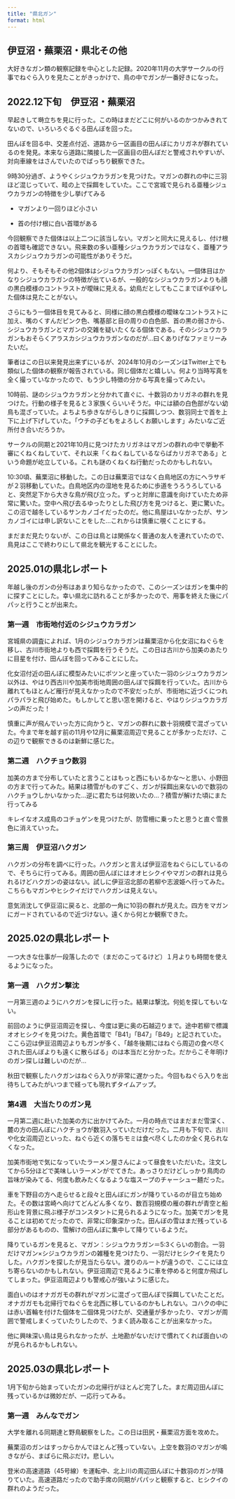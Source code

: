 ---
title: "県北ガン"
format: html
---

## 伊豆沼・蕪栗沼・県北その他

大好きなガン類の観察記録を中心とした記録。2020年11月の大学サークルの行事でねぐら入りを見たことがきっかけで、鳥の中でガンが一番好きになった。

## 2022.12下旬　伊豆沼・蕪栗沼

早起きして塒立ちを見に行った。この時はまだどこに何がいるのかつかみきれてないので、いろいろぐるぐる田んぼを回った。

田んぼを回る中、交差点付近、道路から一区画目の田んぼにカリガネが群れているのを発見。本来なら道路に隣接した一区画目の田んぼだと警戒されやすいが、対向車線をはさんでいたのでばっちり観察できた。

9時30分過ぎ、ようやくシジュウカラガンを見つけた。マガンの群れの中に三羽ほど混じっていて、畦の上で採餌をしていた。ここで宮城で見られる亜種シジュウカラガンの特徴を少し挙げてみる

-   マガンより一回りほど小さい

-   首の付け根に白い首環がある

今回観察できた個体は以上二つに該当しない。マガンと同大に見えるし、付け根の首環も確認できない。飛来数の多い亜種シジュウカラガンではなく、亜種アラスカシジュウカラガンの可能性がありそうだ。

何より、そもそもその他2個体はシジュウカラガンっぽくもない。一個体目はかなりシジュウカラガンの特徴が出ているが、一般的なシジュウカラガンよりも顔の黒白模様のコントラストが曖昧に見える。幼鳥だとしてもここまでぼやぼやした個体は見たことがない。

さらにもう一個体目を見てみると、同様に顔の黒白模様の曖昧なコントラストに加え、嘴のくすんだピンク色、嘴基部と目の周りの白色部、首の黒の弱さから、シジュウカラガンとマガンの交雑を疑いたくなる個体である。そのシジュウカラガンもおそらくアラスカシジュウカラガンなのだが...曰くありげなファミリーみたいだ。

筆者はこの日以来発見出来ずにいるが、2024年10月のシーズンはTwitter上でも類似した個体の観察が報告されている。同じ個体だと嬉しい。何より当時写真を全く撮っていなかったので、もう少し特徴の分かる写真を撮ってみたい。

10時前、謎のシジュウカラガンと分かれて直ぐに、十数羽のカリガネの群れを見つけた。行動の様子を見ると３家族くらいいそうだ。中には額の白色部がない幼鳥も混ざっていた。よちよち歩きながらしきりに採餌しつつ、数羽同士で首を上下に上げ下げしていた。「ウチの子どもをよろしくお願いします」みたいなご近所付き合いだろうか。

サークルの同期と2021年10月に見つけたカリガネはマガンの群れの中で挙動不審にくねくねしていて、それ以来「くねくねしているならばカリガネである」という命題が屹立している。これも謎のくねくね行動だったのかもしれない。

10:30頃、蕪栗沼に移動した。この日は蕪栗沼ではなく白鳥地区の方にヘラサギが２羽移動していた。白鳥地区内の湿地を見るために歩道をうろうろしていると、突然足下から大きな鳥が飛び立った。ずっと対岸に意識を向けていたため非常に驚いた。空中へ飛び去るゆったりとした飛び方を見つけると、更に驚いた。この沼で越冬しているサンカノゴイだったのだ。他に鳥屋はいなかったが、サンカノゴイには申し訳ないことをした...これからは慎重に覗くことにする。

まだまだ見たりないが、この日は鳥とは関係なく普通の友人を連れていたので、鳥見はここで終わりにして県北を観光することにした。

## 2025.01の県北レポート

年越し後のガンの分布はあまり知らなかったので、このシーズンはガンを集中的に探すことにした。幸い県北に訪れることが多かったので、用事を終えた後にパパッと行うことが出来た。

### 第一週　市街地付近のシジュウカラガン

宮城県の調査によれば、1月のシジュウカラガンは蕪栗沼から化女沼にねぐらを移し、古川市街地よりも西で採餌を行うそうだ。この日は古川から加美のあたりに目星を付け、田んぼを回ってみることにした。

化女沼付近の田んぼに模型みたいにポツンと座っていた一羽のシジュウカラガン以外は、やはり西古川や加美市街地周囲の田んぼで採餌を行っていた。古川から離れてもほとんど雁行が見えなかったので不安だったが、市街地に近づくにつれパラパラと飛び始めた。もしかしてと思い窓を開けると、やはりシジュウカラガンの声だった！

慎重に声が飛んでいった方に向かうと、マガンの群れに数十羽規模で混ざっていた。今まで年を越す前の11月や12月に蕪栗沼周辺で見ることが多かっただけ、この辺りで観察できるのは新鮮に感じた。

### 第二週　ハクチョウ数羽

加美の方まで分布していたと言うことはもっと西にもいるかな～と思い、小野田の方まで行ってみた。結果は積雪がものすごく、ガンが採餌出来ないので数羽のハクチョウしかいなかった...逆に君たちは何故いたの...？積雪が解けた頃にまた行ってみる

キレイなオス成鳥のコチョゲンを見つけたが、防雪柵に乗ったと思うと直ぐ雪景色に消えていった。

### 第三周　伊豆沼ハクガン

ハクガンの分布を調べに行った。ハクガンと言えば伊豆沼をねぐらにしているので、そちらに行ってみる。周囲の田んぼにはオオヒシクイやマガンの群れは見られるけどハクガンの姿はない。試しに伊豆沼北部の若柳や志波姫へ行ってみた。こちらもマガンやヒシクイだけでハクガンは見えない。

意気消沈して伊豆沼に戻ると、北部の一角に10羽の群れが見えた。四方をマガンにガードされているので近づけない。遠くから何とか観察できた。

## 2025.02の県北レポート

一つ大きな仕事が一段落したので（まだのこってるけど）１月よりも時間を使えるようになった。

### 第一週　ハクガン撃沈

一月第三週のようにハクガンを探しに行った。結果は撃沈。何処を探してもいない。

前回のように伊豆沼周辺を探し、今度は更に奥の石越辺りまで。途中若柳で標識オオヒシクイを見つけた。黄色首環で「B41」「B47」「B49」と記されていた。ここら辺は伊豆沼周辺よりもガンが多く、「越冬後期にはねぐら周辺の食べ尽くされた田んぼよりも遠くに散らばる」のは本当だと分かった。だからこそ年明けのガン探しは難しいのだが...

秋田で観察したハクガンはねぐら入りが非常に遅かった。今回もねぐら入りを出待ちしてみたがいつまで経っても現れずタイムアップ。

### 第4週　大当たりのガン見

一月第二週に赴いた加美の方に出かけてみた。一月の時点ではまだまだ雪深く、麓の方の田んぼにハクチョウが数羽入っていただけだった。二月も下旬で、古川や化女沼周辺といった、ねぐら近くの落ちモミは食べ尽くしたのか全く見られなくなった。

加美市街地で気になっていたラーメン屋さんによって昼食をいただいた。注文してから5分ほどで美味しいラーメンがでてきた。あっさりだけどしっかり鳥肉の旨味が染みてる、何度も飲みたくなるような塩スープのチャーシュー麺だった。

車を下野目の方へ走らせると段々と田んぼにガンが降りているのが目立ち始めた。その数は宮崎へ向けてどんどん多くなり、数百羽規模の雁の群れが青空と船形山を背景に飛ぶ様子がコンスタントに見られるようになった。加美でガンを見ることは初めてだったので、非常に印象深かった。田んぼの雪はまだ残っている部分があるものの、雪解けの田んぼに集中して降りているようだ。

降りているガンを見ると、マガン：シジュウカラガン＝5:3くらいの割合。一羽だけマガン×シジュウカラガンの雑種を見つけたり、一羽だけヒシクイを見たりした。ハクガンを探したが見当たらない。渡りのルートが違うので、ここには立ち寄らないのかもしれない。伊豆沼周辺で見るように車を停めると何度か飛ばしてしまった。伊豆沼周辺よりも警戒心が強いように感じた。

面白いのはオナガガモの群れがマガンに混ざって田んぼで採餌していたことだ。オナガガモも北帰行でねぐらを北西に移しているのかもしれない。コハクの中には赤い首輪を付けた個体を二個体見つけたが、交通量が多かったり、マガンが周囲で警戒しまくっていたりしたので、うまく読み取ることが出来なかった。

他に興味深い鳥は見られなかったが、土地勘がないだけで慣れてくれば面白いのが見られるかもしれない。

## 2025.03の県北レポート

1月下旬から始まっていたガンの北帰行がほとんど完了した。まだ周辺田んぼに残っているかは微妙だが、一応行ってみる。

### 第一週　みんなでガン

大学を離れる同期達と野鳥観察をした。この日は田尻・蕪栗沼方面を攻めた。

蕪栗沼のガンはすっからかんでほとんど残っていない。上空を数羽のマガンが鳴きながら、まばらに飛ぶだけ。悲しい。

登米の高速道路（45号線）を運転中、北上川の周辺田んぼに十数羽のガンが降りていた。高速道路だったので助手席の同期がパパッと観察すると、ヒシクイの群れのようだった。